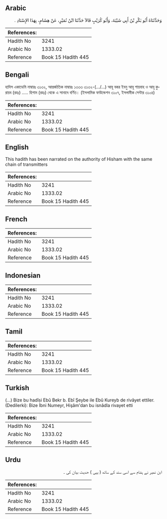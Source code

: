 ## Arabic


<div dir="rtl" lang="ar" style={{fontSize:'larger',backgroundColor:'#f8f9fa',padding:20}}>
وَحَدَّثَنَاهُ أَبُو بَكْرِ بْنُ أَبِي شَيْبَةَ، وَأَبُو كُرَيْبٍ قَالاَ حَدَّثَنَا ابْنُ نُمَيْرٍ، عَنْ هِشَامٍ، بِهَذَا الإِسْنَادِ ‏.‏
</div>
<div style={{backgroundColor:'#f8f9fa',padding:20, marginBottom: 10}}><table> <thead> <tr> <th>References:</th> <th></th> </tr> </thead> <tbody><tr><td>Hadith No</td><td>3241</td></tr><tr><td>Arabic No</td><td>1333.02</td></tr><tr><td>Reference</td><td>Book 15 Hadith 445</td></tr></tbody></table></div>

## Bengali


<div dir="ltr" lang="bn" style={{fontSize:'larger',backgroundColor:'#f8f9fa',padding:20}}>
হাদিস একাডেমি নাম্বারঃ ৩১৩২, আন্তর্জাতিক নাম্বারঃ ১৩৩৩ ৩১৩২-(.../...) আবূ বকর ইবনু আবূ শায়বাহ ও আবূ কুরায়ব (রহঃ) ..... হিশাম (রহঃ) থেকে এ সানাদে বর্ণিত। (ইসলামিক ফাউন্ডেশন ৩১০৭, ইসলামীক সেন্টার ৩১০৪)
</div>
<div style={{backgroundColor:'#f8f9fa',padding:20, marginBottom: 10}}><table> <thead> <tr> <th>References:</th> <th></th> </tr> </thead> <tbody><tr><td>Hadith No</td><td>3241</td></tr><tr><td>Arabic No</td><td>1333.02</td></tr><tr><td>Reference</td><td>Book 15 Hadith 445</td></tr></tbody></table></div>

## English


<div dir="ltr" lang="en" style={{fontSize:'larger',backgroundColor:'#f8f9fa',padding:20}}>
This hadith has been narrated on the authority of Hisham with the same chain of transmitters
</div>
<div style={{backgroundColor:'#f8f9fa',padding:20, marginBottom: 10}}><table> <thead> <tr> <th>References:</th> <th></th> </tr> </thead> <tbody><tr><td>Hadith No</td><td>3241</td></tr><tr><td>Arabic No</td><td>1333.02</td></tr><tr><td>Reference</td><td>Book 15 Hadith 445</td></tr></tbody></table></div>

## French


<div dir="ltr" lang="fr" style={{fontSize:'larger',backgroundColor:'#f8f9fa',padding:20}}>

</div>
<div style={{backgroundColor:'#f8f9fa',padding:20, marginBottom: 10}}><table> <thead> <tr> <th>References:</th> <th></th> </tr> </thead> <tbody><tr><td>Hadith No</td><td>3241</td></tr><tr><td>Arabic No</td><td>1333.02</td></tr><tr><td>Reference</td><td>Book 15 Hadith 445</td></tr></tbody></table></div>

## Indonesian


<div dir="ltr" lang="id" style={{fontSize:'larger',backgroundColor:'#f8f9fa',padding:20}}>

</div>
<div style={{backgroundColor:'#f8f9fa',padding:20, marginBottom: 10}}><table> <thead> <tr> <th>References:</th> <th></th> </tr> </thead> <tbody><tr><td>Hadith No</td><td>3241</td></tr><tr><td>Arabic No</td><td>1333.02</td></tr><tr><td>Reference</td><td>Book 15 Hadith 445</td></tr></tbody></table></div>

## Tamil


<div dir="ltr" lang="ta" style={{fontSize:'larger',backgroundColor:'#f8f9fa',padding:20}}>

</div>
<div style={{backgroundColor:'#f8f9fa',padding:20, marginBottom: 10}}><table> <thead> <tr> <th>References:</th> <th></th> </tr> </thead> <tbody><tr><td>Hadith No</td><td>3241</td></tr><tr><td>Arabic No</td><td>1333.02</td></tr><tr><td>Reference</td><td>Book 15 Hadith 445</td></tr></tbody></table></div>

## Turkish


<div dir="ltr" lang="tr" style={{fontSize:'larger',backgroundColor:'#f8f9fa',padding:20}}>
(…) Bize bu hadîsi Ebû Bekr b. Ebî Şeybe ile Ebû Kureyb de rivâyet ettiler. (Dedilerki): Bize İbni Numeyr, Hişâm'dan bu isnâdla rivayet etti
</div>
<div style={{backgroundColor:'#f8f9fa',padding:20, marginBottom: 10}}><table> <thead> <tr> <th>References:</th> <th></th> </tr> </thead> <tbody><tr><td>Hadith No</td><td>3241</td></tr><tr><td>Arabic No</td><td>1333.02</td></tr><tr><td>Reference</td><td>Book 15 Hadith 445</td></tr></tbody></table></div>

## Urdu


<div dir="rtl" lang="ur" style={{fontSize:'larger',backgroundColor:'#f8f9fa',padding:20}}>
ابن نمیر نے ہشام سے اسی سند کے ساتھ ( یہی ) حدیث بیان کی ۔
</div>
<div style={{backgroundColor:'#f8f9fa',padding:20, marginBottom: 10}}><table> <thead> <tr> <th>References:</th> <th></th> </tr> </thead> <tbody><tr><td>Hadith No</td><td>3241</td></tr><tr><td>Arabic No</td><td>1333.02</td></tr><tr><td>Reference</td><td>Book 15 Hadith 445</td></tr></tbody></table></div>